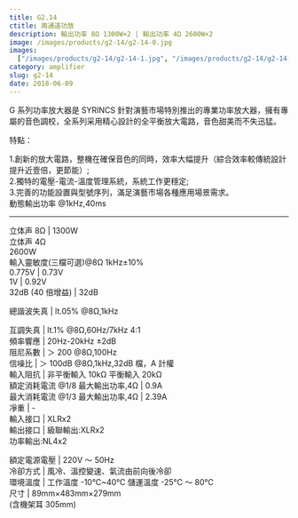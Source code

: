```yaml
---
title: G2.14
ctitle: 兩通道功放
description: 輸出功率 8Ω 1300W×2 | 輸出功率 4Ω 2600W×2
image: /images/products/g2-14/g2-14-0.jpg
images:
  ["/images/products/g2-14/g2-14-1.jpg", "/images/products/g2-14/g2-14-2.jpg"]
category: amplifier
slug: g2-14
date: 2018-06-09
---
```


G 系列功率放大器是 SYRINCS 針對演藝市場特別推出的專業功率放大器，擁有專屬的音色調校，全系列采用精心設計的全平衡放大電路，音色甜美而不失迅猛。

特點：

1.創新的放大電路，整機在確保音色的同時，效率大幅提升（綜合效率較傳統設計提升近壹倍，更節能）;  
2.獨特的電壓-電流-溫度管理系統，系統工作更穩定;  
3.完善的功能設置與型號序列，滿足演藝市場各種應用場景需求。  
動態輸出功率 @1kHz,40ms

---

立体声 8Ω | 1300W  
立体声 4Ω  
2600W  
輸入靈敏度(三檔可選)@8Ω 1kHz±10%  
0.775V | 0.73V  
1V | 0.92V  
32dB (40 倍增益) | 32dB

總諧波失真 | lt.05% @8Ω,1kHz

互調失真 | lt.1% @8Ω,60Hz/7kHz 4:1  
頻率響應 | 20Hz-20kHz ±2dB  
阻尼系數 | ＞ 200 @8Ω,100Hz  
信噪比 | ＞ 100dB @8Ω,1kHz,32dB 檔，A 計權  
輸入阻抗 | 非平衡輸入 10kΩ 平衡輸入 20kΩ  
額定消耗電流 @1/8 最大輸出功率,4Ω | 0.9A  
最大消耗電流 @1/3 最大輸出功率,4Ω | 2.39A  
凈重 | \-  
輸入接口 | XLRx2  
輸出接口 | 級聯輸出:XLRx2  
功率輸出:NL4x2

額定電源電壓 | 220V ～ 50Hz  
冷卻方式 | 風冷、溫控變速、氣流由前向後冷卻  
環境溫度 | 工作溫度 -10℃~40℃ 儲運溫度 -25℃ ～ 80℃  
尺寸 | 89mm×483mm×279mm  
(含機架耳 305mm)
